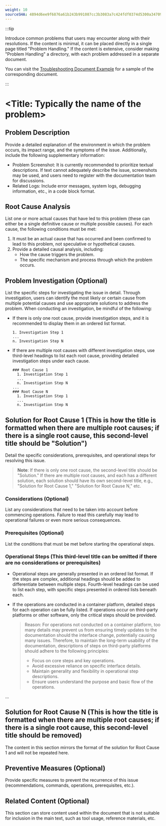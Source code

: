 ```yaml
---
weight: 10
sourceSHA: 4894d6ee9f6876a61b243b991087cc3b3083a7c424fdf0374d5300a347099774
---
```


:::tip

Introduce common problems that users may encounter along with their resolutions. If the content is minimal, it can be placed directly in a single page titled "Problem Handling." If the content is extensive, consider making "Problem Handling" a directory, with each problem addressed in a separate document.

You can visit the [Troubleshooting Document Example](https://product-doc-guide.alauda.cn/template/trouble_shooting/example.html) for a sample of the corresponding document.

:::

# \<Title: Typically the name of the problem>

## Problem Description

Provide a detailed explanation of the environment in which the problem occurs, its impact range, and the symptoms of the issue. Additionally, include the following supplementary information:

- Problem Screenshot: It is currently recommended to prioritize textual descriptions. If text cannot adequately describe the issue, screenshots may be used, and users need to register with the documentation team for discussions.
- Related Logs: Include error messages, system logs, debugging information, etc., in a code block format.

## Root Cause Analysis

List one or more actual causes that have led to this problem (these can either be a single definitive cause or multiple possible causes). For each cause, the following conditions must be met:

1. It must be an actual cause that has occurred and been confirmed to lead to this problem, not speculative or hypothetical causes.
2. Provide a detailed causal analysis, including:
   - How the cause triggers the problem.
   - The specific mechanism and process through which the problem occurs.

## Problem Investigation (Optional)

List the specific steps for investigating the issue in detail. Through investigation, users can identify the most likely or certain cause from multiple potential causes and use appropriate solutions to address the problem. When conducting an investigation, be mindful of the following:

- If there is only one root cause, provide investigation steps, and it is recommended to display them in an ordered list format.

  ```
  1. Investigation Step 1
  ...
  n. Investigation Step N
  ```

- If there are multiple root causes with different investigation steps, use third-level headings to list each root cause, providing detailed investigation steps under each cause.
  ```
  ### Root Cause 1
    1. Investigation Step 1
    ...
    n. Investigation Step N
  ...
  ### Root Cause N
    1. Investigation Step 1
    ...
    n. Investigation Step N
  ```

## Solution for Root Cause 1 (This is how the title is formatted when there are multiple root causes; if there is a single root cause, this second-level title should be "Solution")

Detail the specific considerations, prerequisites, and operational steps for resolving this issue.

> **Note**: If there is only one root cause, the second-level title should be "Solution." If there are multiple root causes, and each has a different solution, each solution should have its own second-level title, e.g., "Solution for Root Cause 1," "Solution for Root Cause N," etc.

### Considerations (Optional)

List any considerations that need to be taken into account before commencing operations. Failure to read this carefully may lead to operational failures or even more serious consequences.

### Prerequisites (Optional)

List the conditions that must be met before starting the operational steps.

### Operational Steps (This third-level title can be omitted if there are no considerations or prerequisites)

- Operational steps are generally presented in an ordered list format. If the steps are complex, additional headings should be added to differentiate between multiple steps. Fourth-level headings can be used to list each step, with specific steps presented in ordered lists beneath each.
- If the operations are conducted in a container platform, detailed steps for each operation can be fully listed. If operations occur on third-party platforms or other software, only the critical steps should be provided.

  > Reason: For operations not conducted on a container platform, too many details may prevent us from ensuring timely updates to the documentation should the interface change, potentially causing many issues. Therefore, to maintain the long-term usability of the documentation, descriptions of steps on third-party platforms should adhere to the following principles:
  >
  > - Focus on core steps and key operations.
  > - Avoid excessive reliance on specific interface details.
  > - Maintain generality and flexibility in operational step descriptions.
  > - Ensure users understand the purpose and basic flow of the operations.

...

## Solution for Root Cause N (This is how the title is formatted when there are multiple root causes; if there is a single root cause, this second-level title should be removed)

The content in this section mirrors the format of the solution for Root Cause 1 and will not be repeated here.

## Preventive Measures (Optional)

Provide specific measures to prevent the recurrence of this issue (recommendations, commands, operations, prerequisites, etc.).

## Related Content (Optional)

This section can store content used within the document that is not suitable for inclusion in the main text, such as tool usage, reference materials, etc.
